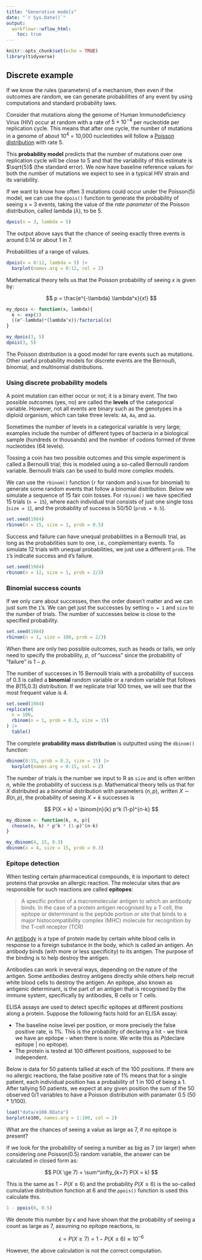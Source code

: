 ```yaml
---
title: "Generative models"
date: "`r Sys.Date()`"
output:
  workflowr::wflow_html:
    toc: true
---
```


```r
knitr::opts_chunk$set(echo = TRUE)
library(tidyverse)
```

## Discrete example

If we know the rules (parameters) of a mechanism, then even if the outcomes are random, we can generate probabilities of any event by using computations and standard probability laws.

Consider that mutations along the genome of Human Immunodeficiency Virus (HIV) occur at random with a rate of $5 \times 10^{-4}$ per nucleotide per replication cycle. This means that after one cycle, the number of mutations in a genome of about $10^4$ = 10,000 nucleotides will follow a [Poisson distribution](poisson.html) with rate 5.

This **probability model** predicts that the number of mutations over one replication cycle will be close to 5 and that the variability of this estimate is $\sqrt{5}$ (the standard error). We now have baseline reference values for both the number of mutations we expect to see in a typical HIV strain and its variability.

If we want to know how often 3 mutations could occur under the Poisson(5) model, we can use the `dpois()` function to generate the probability of seeing x = 3 events, taking the value of the _rate parameter_ of the Poisson distribution, called lambda ($\lambda$), to be 5.

```r
dpois(x = 3, lambda = 5)
```

The output above says that the chance of seeing exactly three events is around 0.14 or about 1 in 7.

Probabilities of a range of values.

```r
dpois(x = 0:12, lambda = 5) |>
  barplot(names.arg = 0:12, col = 2)
```

Mathematical theory tells us that the Poisson probability of seeing $x$ is given by:

$$
p = \frac{e^{-\lambda} \lambda^x}{x!}
$$

```r
my_dpois <- function(x, lambda){
  e <- exp(1)
  ((e^-lambda)*(lambda^x))/factorial(x)
}

my_dpois(3, 5)
dpois(3, 5)
```

The Poisson distribution is a good model for rare events such as mutations. Other useful probability models for discrete events are the Bernoulli, binomial, and multinomial distributions.

### Using discrete probability models

A point mutation can either occur or not; it is a binary event. The two possible outcomes (yes, no) are called the **levels** of the categorical variable. However, not all events are binary such as the genotypes in a diploid organism, which can take three levels: `AA`, `Aa`, and `aa`.

Sometimes the number of levels in a categorical variable is very large; examples include the number of different types of bacteria in a biological sample (hundreds or thousands) and the number of codons formed of three nucleotides (64 levels).

Tossing a coin has two possible outcomes and this simple experiment is called a Bernoulli trial; this is modeled using a so-called Bernoulli random variable. Bernoulli trials can be used to build more complex models.

We can use the `rbinom()` function (`r` for random and `binom` for binomial) to generate some random events that follow a binomial distribution. Below we simulate a sequence of 15 fair coin tosses. For `rbinom()` we have specified 15 trials (`n = 15`), where each individual trial consists of just one single toss (`size = 1`), and the probability of success is 50/50 (`prob = 0.5`).

```r
set.seed(1984)
rbinom(n = 15, size = 1, prob = 0.5)
```

Success and failure can have unequal probabilities in a Bernoulli trial, as long as the probabilities sum to one, i.e., complementary events. To simulate 12 trials with unequal probabilities, we just use a different `prob`. The `1`'s indicate success and `0`'s failure.

```r
set.seed(1984)
rbinom(n = 12, size = 1, prob = 2/3)
```

### Binomial success counts

If we only care about successes, then the order doesn't matter and we can just sum the `1`'s. We can get just the successes by setting `n = 1` and `size` to the number of trials. The number of successes below is close to the specified probability.

```r
set.seed(1984)
rbinom(n = 1, size = 100, prob = 2/3)
```

When there are only two possible outcomes, such as heads or tails, we only need to specify the probability, $p$, of "success" since the probability of "failure" is $1 - p$.

The number of successes in 15 Bernoulli trials with a probability of success of 0.3 is called a **binomial** random variable or a random variable that follows the $B$(15,0.3) distribution. If we replicate trial 100 times, we will see that the most frequent value is 4.

```r
set.seed(1984)
replicate(
  n = 100,
  rbinom(n = 1, prob = 0.3, size = 15)
) |>
  table()
```

The complete **probability mass distribution** is outputted using the `dbinom()` function:

```r
dbinom(0:15, prob = 0.3, size = 15) |>
  barplot(names.arg = 0:15, col = 2)
```

The number of trials is the number we input to R as `size` and is often written $n$, while the probability of success is $p$. Mathematical theory tells us that for $X$ distributed as a binomial distribution with parameters $(n,p)$, written $X \sim B(n,p)$, the probability of seeing $X = k$ successes is

$$
P(X = k) = \binom{n}{k} p^k (1-p)^{n-k}
$$

```r
my_dbinom <- function(k, n, p){
  choose(n, k) * p^k * (1-p)^(n-k)
}

my_dbinom(4, 15, 0.3)
dbinom(x = 4, size = 15, prob = 0.3)
```

### Epitope detection

When testing certain pharmaceutical compounds, it is important to detect proteins that provoke an allergic reaction. The molecular sites that are responsible for such reactions are called **epitopes**:

> A specific portion of a macromolecular antigen to which an antibody binds. In the case of a protein antigen recognised by a T cell, the epitope or determinant is the peptide portion or site that binds to a major histocompatibility complex (MHC) molecule for recognition by the T-cell receptor (TCR)

An [antibody](antibody.html) is a type of protein made by certain white blood cells in response to a foreign substance in the body, which is called an antigen. An antibody binds (with more or less specificity) to its antigen. The purpose of the binding is to help destroy the antigen.

Antibodies can work in several ways, depending on the nature of the antigen. Some antibodies destroy antigens directly while others help recruit white blood cells to destroy the antigen. An epitope, also known as antigenic determinant, is the part of an antigen that is recognised by the immune system, specifically by antibodies, B cells or T cells.

ELISA assays are used to detect specific epitopes at different positions along a protein. Suppose the following facts hold for an ELISA assay:

* The baseline noise level per position, or more precisely the false positive rate, is 1%. This is the probability of declaring a hit - we think we have an epitope - when there is none. We write this as $P$(declare epitope | no epitope).
* The protein is tested at 100 different positions, supposed to be independent.

Below is data for 50 patients tallied at each of the 100 positions. If there are no allergic reactions, the false positive rate of 1% means that for a single patient, each individual position has a probability of 1 in 100 of being a 1. After tallying 50 patients, we expect at any given position the sum of the 50 observed 0/1 variables to have a Poisson distribution with paramater 0.5 (50 * 1/100).

```r
load("data/e100.RData")
barplot(e100, names.arg = 1:100, col = 2)
```

What are the chances of seeing a value as large as 7, if no epitope is present?

If we look for the probability of seeing a number as big as 7 (or larger) when considering one Poisson(0.5) random variable, the answer can be calculated in closed form as:

$$
P(X \ge 7) = \sum^\infty_{k=7} P(X = k)
$$

This is the same as $1 - P(X \le 6)$ and the probability $P(X \le 6)$ is the so-called cumulative distribution function at 6 and the `ppois()` function is used this calculate this.

```r
1 - ppois(6, 0.5)
```

We denote this number by $\epsilon$ and have shown that the probability of seeing a count as large as 7, assuming no epitope reactions, is:

$$
\epsilon = P(X \ge 7) = 1 - P(X \le 6) \approx 10^{-6}
$$

However, the above calculation is not the correct computation.
